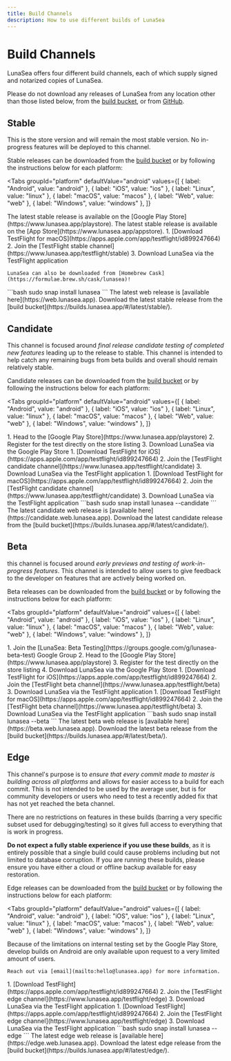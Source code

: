 ```yaml
---
title: Build Channels
description: How to use different builds of LunaSea
---
```


# Build Channels

LunaSea offers four different build channels, each of which supply signed and notarized copies of LunaSea.

Please do not download any releases of LunaSea from any location other than those listed below, from the [build bucket](https://builds.lunasea.app), or from [GitHub](https://www.lunasea.app/github).

## Stable

This is the store version and will remain the most stable version. No in-progress features will be deployed to this channel.

Stable releases can be downloaded from the [build bucket](https://builds.lunasea.app/#/latest/stable/) or by following the instructions below for each platform:

<Tabs
  groupId="platform"
  defaultValue="android"
  values={[
    { label: "Android", value: "android" },
    { label: "iOS", value: "ios" },
    { label: "Linux", value: "linux" },
    { label: "macOS", value: "macos" },
    { label: "Web", value: "web" },
    { label: "Windows", value: "windows" },
  ]}
>
  <TabItem value="android">
    The latest stable release is available on the [Google Play Store](https://www.lunasea.app/playstore).
  </TabItem>
  <TabItem value="ios">
    The latest stable release is available on the [App Store](https://www.lunasea.app/appstore).
  </TabItem>
  <TabItem value="macos">
    1. [Download TestFlight for macOS](https://apps.apple.com/app/testflight/id899247664)
    2. Join the [TestFlight stable channel](https://www.lunasea.app/testflight/stable)
    3. Download LunaSea via the TestFlight application

    LunaSea can also be downloaded from [Homebrew Cask](https://formulae.brew.sh/cask/lunasea)!
  </TabItem>
  <TabItem value="linux">
    ```bash
    sudo snap install lunasea
    ```
  </TabItem>
  <TabItem value="web">
    The latest web release is [available here](https://web.lunasea.app).
  </TabItem>
  <TabItem value="windows">
    Download the latest stable release from the [build bucket](https://builds.lunasea.app/#/latest/stable/).
  </TabItem>
</Tabs>

## Candidate

This channel is focused around _final release candidate testing of completed new features_ leading up to the release to stable. This channel is intended to help catch any remaining bugs from beta builds and overall should remain relatively stable.

Candidate releases can be downloaded from the [build bucket](https://builds.lunasea.app/#/latest/candidate/) or by following the instructions below for each platform:

<Tabs
  groupId="platform"
  defaultValue="android"
  values={[
    { label: "Android", value: "android" },
    { label: "iOS", value: "ios" },
    { label: "Linux", value: "linux" },
    { label: "macOS", value: "macos" },
    { label: "Web", value: "web" },
    { label: "Windows", value: "windows" },
  ]}
>
  <TabItem value="android">
    1. Head to the [Google Play Store](https://www.lunasea.app/playstore)
    2. Register for the test directly on the store listing
    3. Download LunaSea via the Google Play Store
  </TabItem>
  <TabItem value="ios">
    1. [Download TestFlight for iOS](https://apps.apple.com/app/testflight/id899247664)
    2. Join the [TestFlight candidate channel](https://www.lunasea.app/testflight/candidate)
    3. Download LunaSea via the TestFlight application
  </TabItem>
  <TabItem value="macos">
    1. [Download TestFlight for macOS](https://apps.apple.com/app/testflight/id899247664)
    2. Join the [TestFlight candidate channel](https://www.lunasea.app/testflight/candidate)
    3. Download LunaSea via the TestFlight application
  </TabItem>
  <TabItem value="linux">
    ```bash
    sudo snap install lunasea --candidate
    ```
  </TabItem>
  <TabItem value="web">
    The latest candidate web release is [available here](https://candidate.web.lunasea.app).
  </TabItem>
  <TabItem value="windows">
    Download the latest candidate release from the [build bucket](https://builds.lunasea.app/#/latest/candidate/).
  </TabItem>
</Tabs>

## Beta

this channel is focused around _early previews and testing of work-in-progress features_. This channel is intended to allow users to give feedback to the developer on features that are actively being worked on.

Beta releases can be downloaded from the [build bucket](https://builds.lunasea.app/#/latest/beta/) or by following the instructions below for each platform:

<Tabs
  groupId="platform"
  defaultValue="android"
  values={[
    { label: "Android", value: "android" },
    { label: "iOS", value: "ios" },
    { label: "Linux", value: "linux" },
    { label: "macOS", value: "macos" },
    { label: "Web", value: "web" },
    { label: "Windows", value: "windows" },
  ]}
>
  <TabItem value="android">
    1. Join the [LunaSea: Beta Testing](https://groups.google.com/g/lunasea-beta-test) Google Group
    2. Head to the [Google Play Store](https://www.lunasea.app/playstore)
    3. Register for the test directly on the store listing
    4. Download LunaSea via the Google Play Store
  </TabItem>
  <TabItem value="ios">
    1. [Download TestFlight for iOS](https://apps.apple.com/app/testflight/id899247664)
    2. Join the [TestFlight beta channel](https://www.lunasea.app/testflight/beta)
    3. Download LunaSea via the TestFlight application
  </TabItem>
  <TabItem value="macos">
    1. [Download TestFlight for macOS](https://apps.apple.com/app/testflight/id899247664)
    2. Join the [TestFlight beta channel](https://www.lunasea.app/testflight/beta)
    3. Download LunaSea via the TestFlight application
  </TabItem>
  <TabItem value="linux">
    ```bash
    sudo snap install lunasea --beta
    ```
  </TabItem>
  <TabItem value="web">
    The latest beta web release is [available here](https://beta.web.lunasea.app).
  </TabItem>
  <TabItem value="windows">
    Download the latest beta release from the [build bucket](https://builds.lunasea.app/#/latest/beta/).
  </TabItem>
</Tabs>

## Edge

This channel's purpose is to _ensure that every commit made to master is building across all platforms_ and allows for easier access to a build for each commit. This is not intended to be used by the average user, but is for community developers or users who need to test a recently added fix that has not yet reached the beta channel.

There are no restrictions on features in these builds (barring a very specific subset used for debugging/testing) so it gives full access to everything that is work in progress.

**Do not expect a fully stable experience if you use these builds**, as it is entirely possible that a single build could cause problems including but not limited to database corruption. If you are running these builds, please ensure you have either a cloud or offline backup available for easy restoration.

Edge releases can be downloaded from the [build bucket](https://builds.lunasea.app/#/latest/edge/) or by following the instructions below for each platform:

<Tabs
  groupId="platform"
  defaultValue="android"
  values={[
    { label: "Android", value: "android" },
    { label: "iOS", value: "ios" },
    { label: "Linux", value: "linux" },
    { label: "macOS", value: "macos" },
    { label: "Web", value: "web" },
    { label: "Windows", value: "windows" },
  ]}
>
  <TabItem value="android">
    Because of the limitations on internal testing set by the Google Play Store, develop builds on Android are only available upon request to a very limited amount of users.

    Reach out via [email](mailto:hello@lunasea.app) for more information.
  </TabItem>
  <TabItem value="ios">
    1. [Download TestFlight](https://apps.apple.com/app/testflight/id899247664)
    2. Join the [TestFlight edge channel](https://www.lunasea.app/testflight/edge)
    3. Download LunaSea via the TestFlight application
  </TabItem>
  <TabItem value="macos">
    1. [Download TestFlight](https://apps.apple.com/app/testflight/id899247664)
    2. Join the [TestFlight edge channel](https://www.lunasea.app/testflight/edge)
    3. Download LunaSea via the TestFlight application
  </TabItem>
  <TabItem value="linux">
    ```bash
    sudo snap install lunasea --edge
    ```
  </TabItem>
  <TabItem value="web">
    The latest edge web release is [available here](https://edge.web.lunasea.app).
  </TabItem>
  <TabItem value="windows">
    Download the latest edge release from the [build bucket](https://builds.lunasea.app/#/latest/edge/).
  </TabItem>
</Tabs>
